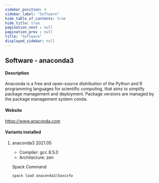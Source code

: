 ```yaml
---
sidebar_position: 4
sidebar_label: "Software"
hide_table_of_contents: true
hide_title: true
pagination_next : null
pagination_prev : null
title: "Software"
displayed_sidebar: null
---
```


## Software - anaconda3


#### Description
Anaconda is a free and open-source distribution of the Python and R programming languages for scientific computing, that aims to simplify package management and deployment. Package versions are managed by the package management system conda.

#### Website
https://www.anaconda.com

#### Variants installed

1. anaconda3 2021.05

    - Compiler: gcc 8.5.0
    - Architecture: zen

    Spack Command
    ```bash
    spack load anaconda3/5axcxfw
    ```
